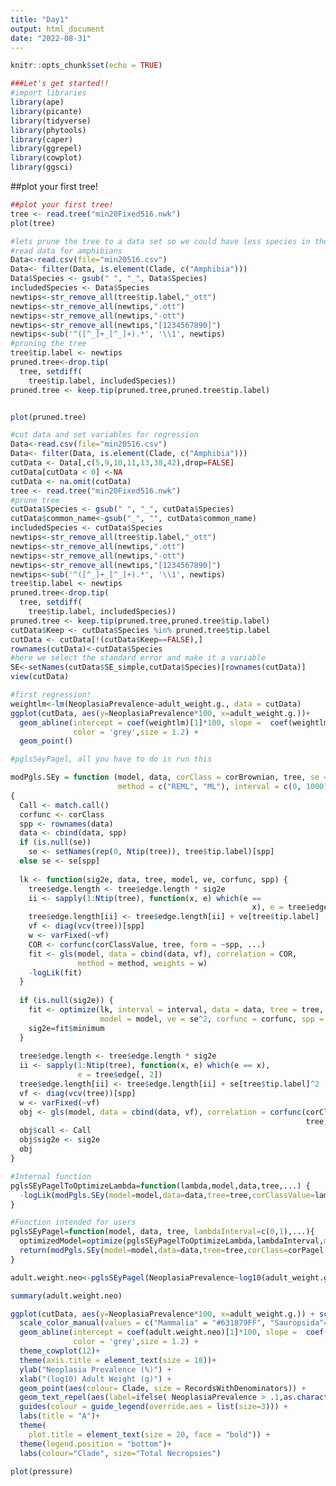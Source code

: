```yaml
---
title: "Day1"
output: html_document
date: "2022-08-31"
---
```


```r
knitr::opts_chunk$set(echo = TRUE)
```


```r
###Let's get started!!
#import libraries
library(ape)
library(picante)
library(tidyverse)
library(phytools)
library(caper)
library(ggrepel)
library(cowplot)
library(ggsci)
```

##plot your first tree!
```r
##plot your first tree!
tree <- read.tree("min20Fixed516.nwk")
plot(tree)
```
```r
#lets prune the tree to a data set so we could have less species in the tree
#read data for amphibians
Data<-read.csv(file="min20516.csv")
Data<- filter(Data, is.element(Clade, c("Amphibia")))
Data$Species <- gsub(" ", "_", Data$Species)
includedSpecies <- Data$Species
newtips<-str_remove_all(tree$tip.label,"_ott")
newtips<-str_remove_all(newtips,".ott")
newtips<-str_remove_all(newtips,"-ott")
newtips<-str_remove_all(newtips,"[1234567890]")
newtips<-sub('^([^_]+_[^_]+).*', '\\1', newtips)
#pruning the tree
tree$tip.label <- newtips
pruned.tree<-drop.tip(
  tree, setdiff(
    tree$tip.label, includedSpecies))
pruned.tree <- keep.tip(pruned.tree,pruned.tree$tip.label)


plot(pruned.tree)
```
```r
#cut data and set variables for regression
Data<-read.csv(file="min20516.csv")
Data<- filter(Data, is.element(Clade, c("Amphibia")))
cutData <- Data[,c(5,9,10,11,13,38,42),drop=FALSE] 
cutData[cutData < 0] <-NA
cutData <- na.omit(cutData)
tree <- read.tree("min20Fixed516.nwk")
#prune tree
cutData$Species <- gsub(" ", "_", cutData$Species)
cutData$common_name<-gsub("_", "", cutData$common_name)
includedSpecies <- cutData$Species
newtips<-str_remove_all(tree$tip.label,"_ott")
newtips<-str_remove_all(newtips,".ott")
newtips<-str_remove_all(newtips,"-ott")
newtips<-str_remove_all(newtips,"[1234567890]")
newtips<-sub('^([^_]+_[^_]+).*', '\\1', newtips)
tree$tip.label <- newtips
pruned.tree<-drop.tip(
  tree, setdiff(
    tree$tip.label, includedSpecies))
pruned.tree <- keep.tip(pruned.tree,pruned.tree$tip.label)
cutData$Keep <- cutData$Species %in% pruned.tree$tip.label
cutData <- cutData[!(cutData$Keep==FALSE),]
rownames(cutData)<-cutData$Species
#here we select the standard error and make it a variable
SE<-setNames(cutData$SE_simple,cutData$Species)[rownames(cutData)]
view(cutData)

```

```r
#first regression!
weightlm<-lm(NeoplasiaPrevalence~adult_weight.g., data = cutData)
ggplot(cutData, aes(y=NeoplasiaPrevalence*100, x=adult_weight.g.))+
  geom_abline(intercept = coef(weightlm)[1]*100, slope =  coef(weightlm)[2]*100,
              color = 'grey',size = 1.2) +
  geom_point()
```
```r
#pglsSeyPagel, all you have to do is run this

modPgls.SEy = function (model, data, corClass = corBrownian, tree, se = NULL, 
                        method = c("REML", "ML"), interval = c(0, 1000), corClassValue=1, sig2e=NULL, ...) 
{
  Call <- match.call()
  corfunc <- corClass
  spp <- rownames(data)
  data <- cbind(data, spp)
  if (is.null(se)) 
    se <- setNames(rep(0, Ntip(tree)), tree$tip.label)[spp]
  else se <- se[spp]
  
  lk <- function(sig2e, data, tree, model, ve, corfunc, spp) {
    tree$edge.length <- tree$edge.length * sig2e
    ii <- sapply(1:Ntip(tree), function(x, e) which(e == 
                                                      x), e = tree$edge[, 2])
    tree$edge.length[ii] <- tree$edge.length[ii] + ve[tree$tip.label]
    vf <- diag(vcv(tree))[spp]
    w <- varFixed(~vf)
    COR <- corfunc(corClassValue, tree, form = ~spp, ...)
    fit <- gls(model, data = cbind(data, vf), correlation = COR, 
               method = method, weights = w)
    -logLik(fit)
  }
  
  if (is.null(sig2e)) {
    fit <- optimize(lk, interval = interval, data = data, tree = tree, 
                    model = model, ve = se^2, corfunc = corfunc, spp = spp)
    sig2e=fit$minimum
  }
  
  tree$edge.length <- tree$edge.length * sig2e
  ii <- sapply(1:Ntip(tree), function(x, e) which(e == x), 
               e = tree$edge[, 2])
  tree$edge.length[ii] <- tree$edge.length[ii] + se[tree$tip.label]^2
  vf <- diag(vcv(tree))[spp]
  w <- varFixed(~vf)
  obj <- gls(model, data = cbind(data, vf), correlation = corfunc(corClassValue, 
                                                                  tree, form = ~spp, ...), weights = w, method = method)
  obj$call <- Call
  obj$sig2e <- sig2e
  obj
}

#Internal function
pglsSEyPagelToOptimizeLambda=function(lambda,model,data,tree,...) {
  -logLik(modPgls.SEy(model=model,data=data,tree=tree,corClassValue=lambda,corClass=corPagel,fixed=T,...)) #Returns -logLikelihood of the pgls.SEy model with lambda fixed to the value of the lambda argument. sig2e will be optimized within modPgls.SEy unless given as an argument here
}

#Function intended for users
pglsSEyPagel=function(model, data, tree, lambdaInterval=c(0,1),...){
  optimizedModel=optimize(pglsSEyPagelToOptimizeLambda,lambdaInterval,model=model,data=data,tree=tree,...) #Optimizes lambda in the lambdaInterval using the pglsSEyPagelToOptimizeLambda function
  return(modPgls.SEy(model=model,data=data,tree=tree,corClass=corPagel,fixed=T,corClassValue=optimizedModel$minimum,...)) #Returns the final model fit
}

```

```r
adult.weight.neo<-pglsSEyPagel(NeoplasiaPrevalence~log10(adult_weight.g.),data=cutData,tree=pruned.tree,se=SE,method = "ML")

summary(adult.weight.neo)
```

```r
ggplot(cutData, aes(y=NeoplasiaPrevalence*100, x=adult_weight.g.)) + scale_x_continuous(trans = 'log10')+
  scale_color_manual(values = c("Mammalia" = "#631879FF", "Sauropsida"= "#008b45ff", "Amphibia"= "#3B4992ff" ),)+
  geom_abline(intercept = coef(adult.weight.neo)[1]*100, slope =  coef(adult.weight.neo)[2]*100,
              color = 'grey',size = 1.2) +
  theme_cowplot(12)+
  theme(axis.title = element_text(size = 18))+
  ylab("Neoplasia Prevalence (%)") +
  xlab("(log10) Adult Weight (g)") +
  geom_point(aes(colour= Clade, size = RecordsWithDenominators)) +
  geom_text_repel(aes(label=ifelse( NeoplasiaPrevalence > .1,as.character(common_name),'')),max.overlaps = Inf,size=5, direction = "y")+
  guides(colour = guide_legend(override.aes = list(size=3))) +
  labs(title = "A")+
  theme(
    plot.title = element_text(size = 20, face = "bold")) +
  theme(legend.position = "bottom")+
  labs(colour="Clade", size="Total Necropsies")

```



```r
plot(pressure)
```


